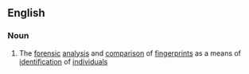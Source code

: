 ==English==

===Noun===
{{en-noun|-}}

# The [[forensic]] [[analysis]] and [[comparison]] of [[fingerprint]]s as a means of [[identification]] of [[individual]]s